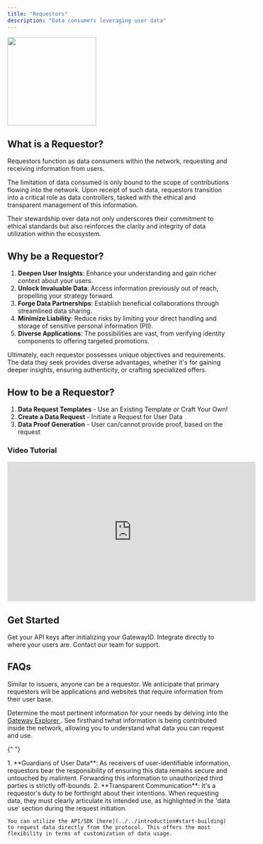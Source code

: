 ```yaml
---
title: "Requestors"
description: "Data consumers leveraging user data"
---
```



<img height="200" src="/assets/roles/verifiers-intro.png" />

## What is a Requestor?

Requestors function as data consumers within the network, requesting and receiving information from users.

The limitation of data consumed is only bound to the scope of contributions flowing into the network. Upon receipt of such data, requestors transition into a critical role as data controllers, tasked with the ethical and transparent management of this information.

Their stewardship over data not only underscores their commitment to ethical standards but also reinforces the clarity and integrity of data utilization within the ecosystem.

## Why be a Requestor?

1. **Deepen User Insights**: Enhance your understanding and gain richer context about your users.
2. **Unlock Invaluable Data**: Access information previously out of reach, propelling your strategy forward.
3. **Forge Data Partnerships**: Establish beneficial collaborations through streamlined data sharing.
4. **Minimize Liability**: Reduce risks by limiting your direct handling and storage of sensitive personal information (PII).
5. **Diverse Applications**: The possibilities are vast, from verifying identity components to offering targeted promotions.

Ultimately, each requestor possesses unique objectives and requirements. The data they seek provides diverse advantages, whether it's for gaining deeper insights, ensuring authenticity, or crafting specialized offers.

## How to be a Requestor?

1. **Data Request Templates** - Use an Existing Template or Craft Your Own!
2. **Create a Data Request** - Initiate a Request for User Data
3. **Data Proof Generation** - User can/cannot provide proof, based on the request

### Video Tutorial

<iframe
  width="560"
  height="315"
  src="https://www.youtube.com/embed/IZJKRYva1KM?si=C-vUpuYX2rcLdmml"
  title="YouTube video player"
  frameBorder="0"
  allow="accelerometer; autoplay; clipboard-write; encrypted-media; gyroscope; picture-in-picture; web-share"
  allowFullScreen
></iframe>

## Get Started

<CardGroup cols={3}>
  <Card
    title="Dashboard"
    icon="table-columns"
    color="#F5B5FF"
    href="https://mygateway.xyz"
  >
    Get your API keys after initializing your GatewayID.
  </Card>
  <Card title="Widgets" icon="mobile-button" color="#F5B5FF">
    Integrate directly to where your users are.
  </Card>
  <Card title="Talk to an Expert" icon="phone" color="#F5B5FF">
    Contact our team for support.
  </Card>
</CardGroup>

## FAQs

<AccordionGroup>
  <Accordion title="Who can be a requestor/consume data?">
    Similar to issuers, anyone can be a requestor. We anticipate that primary requestors will be applications and websites that require information from their user base.
  </Accordion>

  <Accordion title="What information should I verify?">

Determine the most pertinent information for your needs by delving into the <a href= {gatewayExplorerURL} target="_blank">Gateway Explorer </a> . See firsthand twhat information is being contributed inside the network, allowing you to understand what data you can request and use.

  </Accordion>

{" "}

<Accordion title="What is the issuer responsible/liable for?">
  1. **Guardians of User Data**: As receivers of user-identifiable information,
  requestors bear the responsibility of ensuring this data remains secure and
  untouched by malintent. Forwarding this information to unauthorized third
  parties is strictly off-bounds. 2. **Transparent Communication**: It's a
  requestor's duty to be forthright about their intentions. When requesting
  data, they must clearly articulate its intended use, as highlighted in the
  'data use' section during the request initiation.
</Accordion>

  <Accordion title="How can I verify data directly through the protocol?">
    
    You can utilize the API/SDK [here](../../introduction#start-building) to request data directly from the protocol. This offers the most flexibility in terms of customization of data usage.

  </Accordion>
  
</AccordionGroup>
